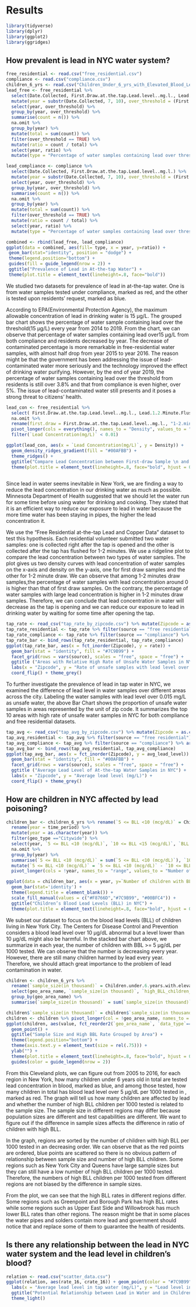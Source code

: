 # Results
```r
library(tidyverse)
library(dplyr)
library(ggplot2)
library(ggridges)
```

## How prevalent is lead in NYC water system?
```r
free_residential <- read.csv("free_residential.csv")
compliance <- read.csv("compliance.csv")
children_6_yrs <- read.csv("Children_Under_6_yrs_with_Elevated_Blood_Lead_Levels__BLL_.csv")
lead_free <- free_residential %>%
  select(Date.Collected, First.Draw.at.the.tap.Lead.level..mg.l., Lead.1.2.Minute.Flush..mg.L.) %>%
  mutate(year = substr(Date.Collected, 7, 10), over_threshold = (First.Draw.at.the.tap.Lead.level..mg.l. > 0.015 |  Lead.1.2.Minute.Flush..mg.L. > 0.015)) %>%
  select(year, over_threshold) %>%
  group_by(year, over_threshold) %>%
  summarise(count = n()) %>%
  na.omit %>%
  group_by(year) %>%
  mutate(total = sum(count)) %>%
  filter(over_threshold == TRUE) %>%
  mutate(ratio = count / total) %>%
  select(year, ratio) %>%
  mutate(type = "Percentage of water samples containing lead over threshold(Free-residential)")

lead_compliance <- compliance %>%
  select(Date.Collected, First.Draw.at.the.tap.Lead.level..mg.l.) %>%
  mutate(year = substr(Date.Collected, 7, 10), over_threshold = (First.Draw.at.the.tap.Lead.level..mg.l. > 0.015 )) %>%
  select(year, over_threshold) %>%
  group_by(year, over_threshold) %>%
  summarise(count = n()) %>%
  na.omit %>%
  group_by(year) %>%
  mutate(total = sum(count)) %>%
  filter(over_threshold == TRUE) %>%
  mutate(ratio = count / total) %>%
  select(year, ratio) %>%
  mutate(type = "Percentage of water samples containing lead over threshold(Compliance)")

combined <- rbind(lead_free, lead_compliance)
ggplot(data = combined, aes(fill= type, x = year, y=ratio)) +
 geom_bar(stat="identity", position = "dodge") +
 theme(legend.position="bottom") +
 guides(fill = guide_legend(nrow = 2)) +
 ggtitle("Prevalence of Lead in At-the-tap Water") +
 theme(plot.title = element_text(lineheight=.8, face="bold"))
```

We studied two datasets for prevalence of lead in at-the-tap water. One is from water samples tested under compliance, marked as red, and the other is tested upon residents' request, marked as blue.

According to EPA(Environmental Protection Agency), the maximum allowable concentration of lead in drinking water is 15 µg/L. The grouped bar chart shows the percentage of water sample containing lead over the threshold(15 µg/L) every year from 2014 to 2019. From the chart, we can observe that percentage of water samples containing lead over15 µg/L from both compliance and residents decreased by year. The decrease of contaminated percentage is more remarkable in free-residential water samples, with almost half drop from year 2015 to year 2016. The reason might be that the government has been addressing the issue of lead-contaminated water more seriously and the technology improved the effect of drinking water purifying. However, by the end of year 2019, the percentage of water samples containing lead over the threshold from residents is still over 3.8% and that from compliance is even higher, over 5%. The issue of lead-contaminated water still presents and it poses a strong threat to citizens' health.


```r
lead_con <- free_residential %>%
  select( First.Draw.at.the.tap.Lead.level..mg.l., Lead.1.2.Minute.Flush..mg.L.) %>%
  na.omit %>%
  rename(first.draw = First.Draw.at.the.tap.Lead.level..mg.l., "1-2.minute.draw" = Lead.1.2.Minute.Flush..mg.L. ) %>%
  pivot_longer(cols = everything(), names_to = "Density", values_to = "Lead Concentration(mg/L)") %>%
  filter(`Lead Concentration(mg/L)` < 0.01)

ggplot(lead_con, aes(x = `Lead Concentration(mg/L)`, y = Density)) + 
  geom_density_ridges_gradient(fill = "#00AFBB") +
  theme_ridges() +
  ggtitle("Compare Lead Concentration between First-draw Sample \n and 1-2-minute-flush Sample") +
  theme(plot.title = element_text(lineheight=.8, face="bold", hjust = 0.5))
  

```

Since lead in water seems inevitable in New York, we are finding a way to reduce the lead concentration in our drinking water as much as possible. Minnesota Department of Health suggested that we should let the water run for some time before using water for drinking and cooking. They stated that it is an efficient way to reduce our exposure to lead in water because the more time water has been staying in pipes, the higher the lead concentration it. 

We use the "Free Residential at-the-tap Lead and Copper Data" dataset to test this hypothesis. Each residential volunteer submitted two water samples: one is collected right after the tap is opened and the other is collected after the tap has flushed for 1-2 minutes. We use a ridgeline plot to compare the lead concentration between two types of water samples. The plot gives us two density curves with lead concentration of water samples on the x-axis and density on the y-axis, one for first draw samples and the other for 1-2 minute draw. We can observe that among 1-2 minutes draw samples,the percentage of water samples with lead concentration around 0 is higher than that of first draw samples. On the contrary, the percentage of water samples with large lead concentration is higher in 1-2 minutes draw samples. Therefore, we can conclude that lead concentration in water will decrease as the tap is opening and we can reduce our exposure to lead in drinking water by waiting for some time after opening the tap. 

```r
tap_rate <- read_csv("tap_rate_by_zipcode.csv") %>% mutate(Zipcode = as.character(Zipcode))
tap_rate_residential <- tap_rate %>% filter(source == "free residential") %>% arrange(rate) %>% top_n(10)
tap_rate_compliance <- tap_rate %>% filter(source == "compliance") %>% arrange(rate) %>% top_n(10)
tap_rate_bar <- bind_rows(tap_rate_residential, tap_rate_compliance)
ggplot(tap_rate_bar, aes(x = fct_inorder(Zipcode), y = rate)) +
  geom_bar(stat = "identity", fill = "#7C9B99") +
  facet_grid(rows = vars(source), scales = "free", space = "free") +
  ggtitle ("Areas with Relative High Rate of Unsafe Water Samples in NYC") +
  labs(x = "Zipcode", y = "Rate of unsafe samples with lead level over 0.015 mg/L") +
  coord_flip() + theme_grey()
```
To further investigate the prevalence of lead in tap water in NYC, we examined the difference of lead level in water samples over different areas across the city. Labeling the water samples with lead level over 0.015 mg/L as unsafe water, the above Bar Chart shows the proportion of unsafe water samples in areas represented by the unit of zip code. It summarizes the top 10 areas with high rate of unsafe water samples in NYC for both compliance and free residential datasets. 

```r
tap_avg <- read_csv("tap_avg_by_zipcode.csv") %>% mutate(Zipcode = as.character(Zipcode))
tap_avg_residential <- tap_avg %>% filter(source == "free residential") %>% arrange(avg_lead_level) %>% top_n(10)
tap_avg_compliance <- tap_avg %>% filter(source == "compliance") %>% arrange(avg_lead_level) %>% top_n(10)
tap_avg_bar <- bind_rows(tap_avg_residential, tap_avg_compliance)
ggplot(tap_avg_bar, aes(x = fct_inorder(Zipcode), y = avg_lead_level)) +
  geom_bar(stat = "identity", fill = "#00AFBB") +
  facet_grid(rows = vars(source), scales = "free", space = "free") +
  ggtitle ("Average Lead Level of At-the-tap Water Samples in NYC") +
  labs(x = "Zipcode", y = "Average lead level (mg/L)") +
  coord_flip() + theme_grey()
```


## How are children in NYC affected by lead poisoning?
```r
children_bar <- children_6_yrs %>% rename(`5 <= BLL <10 (mcg/dL)` = Children.under.6.years.with.elevated.blood.lead.levels..BLL..Rate..BLL..5.µg.dL.per.1.000.tested, `10 <= BLL <15 (mcg/dL)` = Children.under.6.years.with.elevated.blood.lead.levels..BLL..Rate.BLL..10.µg.dL.per.1.000.tested, `BLL >=15 (mcg/dL)` = Children.under.6.years.with.elevated.blood.lead.levels..BLL..Rate.BLL..15.µg.dL.per.1.000.tested) %>%
  rename(year = time_period) %>%
  mutate(year = as.character(year)) %>%
  filter(geo_type =="Citywide") %>%
  select(year, `5 <= BLL <10 (mcg/dL)`, `10 <= BLL <15 (mcg/dL)`, `BLL >=15 (mcg/dL)`) %>%
  na.omit %>%
  group_by(year) %>% 
  summarise(`5 <= BLL <10 (mcg/dL)` = sum(`5 <= BLL <10 (mcg/dL)`), `10 <= BLL <15 (mcg/dL)` = sum(`10 <= BLL <15 (mcg/dL)`), `BLL >=15 (mcg/dL)` = sum(`BLL >=15 (mcg/dL)`)) %>% 
  mutate(`5 <= BLL <10 (mcg/dL)` = `5 <= BLL <10 (mcg/dL)` - `10 <= BLL <15 (mcg/dL)`, `10 <= BLL <15 (mcg/dL)` = `10 <= BLL <15 (mcg/dL)` - `BLL >=15 (mcg/dL)`) %>%
  pivot_longer(cols = !year, names_to = "range", values_to = "Number of children with BLL >= 5 per 1000 tested")

ggplot(data = children_bar, aes(x = year, y=`Number of children with BLL >= 5 per 1000 tested`, fill = factor(range, levels=c("BLL >=15 (mcg/dL)", "10 <= BLL <15 (mcg/dL)", "5 <= BLL <10 (mcg/dL)")))) +
  geom_bar(stat='identity') +
  theme(legend.title = element_blank()) +
  scale_fill_manual(values = c("#F8766D","#7C9B99", "#00BFC4")) +
  ggtitle("Children’s Blood Lead Levels (BLL) in NYC") +
  theme(plot.title = element_text(lineheight=.8, face="bold", hjust = 0.5))
```

We subset our dataset to focus on the blood lead levels (BLL) of children living in New York City. The Centers for Disease Control and Prevention considers a blood lead level over 10 μg/dL abnormal but a level lower than 10 μg/dL might also be harmful. In the stacked bar chart above, we summarize in each year, the number of children with BBL >= 5 μg/dL per 1000 tested. We can observe that the number is decreasing every year. However, there are still many children harmed by lead every year. Therefore, we should attach great importance to the problem of lead contamination in water. 




```r
children <- children_6_yrs %>%
  rename(`sample_size(in thousand)` = Children.under.6.years.with.elevated.blood.lead.levels..BLL..Number.Tested, `high_BLL_children_per_1000_tested(sum of 2005-2016)` = Children.under.6.years.with.elevated.blood.lead.levels..BLL..Rate..BLL..5.µg.dL.per.1.000.tested) %>%
  select(geo_area_name, `sample_size(in thousand)`, `high_BLL_children_per_1000_tested(sum of 2005-2016)`) %>%
  group_by(geo_area_name) %>%
  summarise(`sample_size(in thousand)` = sum(`sample_size(in thousand)`), `high_BLL_children_per_1000_tested(sum of 2005-2016)` = sum(`high_BLL_children_per_1000_tested(sum of 2005-2016)`))

children$`sample_size(in thousand)` = children$`sample_size(in thousand)` / 1000
children <- children %>% pivot_longer(col = !geo_area_name, names_to = "data_type", values_to = "value")
ggplot(children, aes(value, fct_reorder2(`geo_area_name`, `data_type`=="high_BLL_children_per_1000_tested(sum of 2005-2016)", value, .desc = FALSE), color = data_type)) +
  geom_point() + 
  ggtitle("Sample Size and High BBL Rate Grouped by Area") + 
  theme(legend.position="bottom") +
  theme(axis.text.y = element_text(size = rel(.75))) +
  ylab("") +
  theme(plot.title = element_text(lineheight=.8, face="bold", hjust = 0.5)) + 
  guides(color = guide_legend(nrow = 2))

```

From this Cleveland plots, we can figure out from 2005 to 2016, for each region in New York, how many children under 6 years old in total are tested lead concentration in blood, marked as blue, and among those tested, how many children in total has blood lead level over 5 μg/dL per 1000 tested in , marked as red. The graph will tell us how many children are affected by lead and whether the number of high BLL children per 1000 tested is related to the sample size. The sample size in different regions may differ because population sizes are different and test capabilities are different. We want to figure out if the difference in sample sizes affects the difference in ratio of children with high BLL.

In the graph, regions are sorted by the number of children with high BLL per 1000 tested in an decreasing order. We can observe that as the red points are ordered, blue points are scattered so there is no obvious pattern of relationship between sample size and number of high BLL children. Some regions such as New York City and Queens have large sample sizes but they can still have a low number of high BLL children per 1000 tested. Therefore, the numbers of high BLL children per 1000 tested from different regions are not biased by the difference in sample sizes.

From the plot, we can see that the high BLL rates in different regions differ. Some regions such as Greenpoint and Borough Park has high BLL rates while some regions such as Upper East Side and Willowbrook has much lower BLL rates than other regions. The reason might be that in some places the water pipes and solders contain more lead and government should notice that and replace some of them to guarantee the health of residents.

## Is there any relationship between the lead in NYC water system and the lead level in children's blood?
```r
relation <- read.csv("scatter_data.csv")
ggplot(relation, aes(rate_16, crate_16)) + geom_point(color = "#7C9B99") +
  labs(x = "Average lead level in tap water (mg/L)", y = "Lead level in blood (mcg/dL)") +
  ggtitle("Potential Relationship between Lead in Water and in Children's Blood") +
  theme_light()
```




